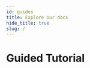 ```yaml
---
id: guides
title: Explore our docs
hide_title: true
slug: /
---
```



# Guided Tutorial

<StackAndAuthMethodSelector />


<!-- ### Authentication Method Docs -->
<!---->
<!-- <RecipeLayout mode="auth_modes" cols={3} /> -->
<!---->
<!-- ### Add-on Docs -->
<!-- <RecipeLayout mode="add_ons" cols={2} /> -->

<!-- ### Reference Docs -->
<!-- <RecipeLayout mode="ref" cols={2} /> -->


